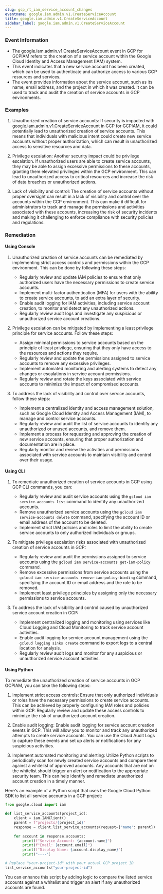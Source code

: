 ```yaml
--- 
slug: gcp_rt_iam_service_account_changes
eventname: google.iam.admin.v1.CreateServiceAccount
title: google.iam.admin.v1.CreateServiceAccount
sidebar_label: google.iam.admin.v1.CreateServiceAccount
---
```

                       
### Event Information

- The google.iam.admin.v1.CreateServiceAccount event in GCP for GCPIAM refers to the creation of a service account within the Google Cloud Identity and Access Management (IAM) system.
- This event indicates that a new service account has been created, which can be used to authenticate and authorize access to various GCP resources and services.
- The event provides information about the service account, such as its name, email address, and the project in which it was created. It can be used to track and audit the creation of service accounts in GCP environments.


### Examples

1. Unauthorized creation of service accounts: If security is impacted with google.iam.admin.v1.CreateServiceAccount in GCP for GCPIAM, it could potentially lead to unauthorized creation of service accounts. This means that individuals with malicious intent could create new service accounts without proper authorization, which can result in unauthorized access to sensitive resources and data.

2. Privilege escalation: Another security impact could be privilege escalation. If unauthorized users are able to create service accounts, they may be able to assign excessive permissions to these accounts, granting them elevated privileges within the GCP environment. This can lead to unauthorized access to critical resources and increase the risk of data breaches or unauthorized actions.

3. Lack of visibility and control: The creation of service accounts without proper oversight can result in a lack of visibility and control over the accounts within the GCP environment. This can make it difficult for administrators to track and manage the permissions and activities associated with these accounts, increasing the risk of security incidents and making it challenging to enforce compliance with security policies and regulations.

### Remediation

#### Using Console

1. Unauthorized creation of service accounts can be remediated by implementing strict access controls and permissions within the GCP environment. This can be done by following these steps:
   - Regularly review and update IAM policies to ensure that only authorized users have the necessary permissions to create service accounts.
   - Implement multi-factor authentication (MFA) for users with the ability to create service accounts, to add an extra layer of security.
   - Enable audit logging for IAM activities, including service account creation, to monitor and detect any unauthorized actions.
   - Regularly review audit logs and investigate any suspicious or unauthorized service account creations.

2. Privilege escalation can be mitigated by implementing a least privilege principle for service accounts. Follow these steps:
   - Assign minimal permissions to service accounts based on the principle of least privilege, ensuring that they only have access to the resources and actions they require.
   - Regularly review and update the permissions assigned to service accounts to remove any excessive privileges.
   - Implement automated monitoring and alerting systems to detect any changes or escalations in service account permissions.
   - Regularly review and rotate the keys associated with service accounts to minimize the impact of compromised accounts.

3. To address the lack of visibility and control over service accounts, follow these steps:
   - Implement a centralized identity and access management solution, such as Google Cloud Identity and Access Management (IAM), to manage and control service accounts.
   - Regularly review and audit the list of service accounts to identify any unauthorized or unused accounts, and remove them.
   - Implement a process for requesting and approving the creation of new service accounts, ensuring that proper authorization and documentation are in place.
   - Regularly monitor and review the activities and permissions associated with service accounts to maintain visibility and control over their usage.

#### Using CLI

1. To remediate unauthorized creation of service accounts in GCP using GCP CLI commands, you can:
   - Regularly review and audit service accounts using the `gcloud iam service-accounts list` command to identify any unauthorized accounts.
   - Remove unauthorized service accounts using the `gcloud iam service-accounts delete` command, specifying the account ID or email address of the account to be deleted.
   - Implement strict IAM policies and roles to limit the ability to create service accounts to only authorized individuals or groups.

2. To mitigate privilege escalation risks associated with unauthorized creation of service accounts in GCP:
   - Regularly review and audit the permissions assigned to service accounts using the `gcloud iam service-accounts get-iam-policy` command.
   - Remove excessive permissions from service accounts using the `gcloud iam service-accounts remove-iam-policy-binding` command, specifying the account ID or email address and the role to be removed.
   - Implement least privilege principles by assigning only the necessary permissions to service accounts.

3. To address the lack of visibility and control caused by unauthorized service account creation in GCP:
   - Implement centralized logging and monitoring using services like Cloud Logging and Cloud Monitoring to track service account activities.
   - Enable audit logging for service account management using the `gcloud logging sinks create` command to export logs to a central location for analysis.
   - Regularly review audit logs and monitor for any suspicious or unauthorized service account activities.

#### Using Python

To remediate the unauthorized creation of service accounts in GCP GCPIAM, you can take the following steps:

1. Implement strict access controls: Ensure that only authorized individuals or roles have the necessary permissions to create service accounts. This can be achieved by properly configuring IAM roles and policies within GCP. Regularly review and update these access controls to minimize the risk of unauthorized account creation.

2. Enable audit logging: Enable audit logging for service account creation events in GCP. This will allow you to monitor and track any unauthorized attempts to create service accounts. You can use the Cloud Audit Logs to capture these events and set up alerts or notifications for any suspicious activities.

3. Implement automated monitoring and alerting: Utilize Python scripts to periodically scan for newly created service accounts and compare them against a whitelist of approved accounts. Any accounts that are not on the whitelist should trigger an alert or notification to the appropriate security team. This can help identify and remediate unauthorized account creation in a timely manner.

Here's an example of a Python script that uses the Google Cloud Python SDK to list all service accounts in a GCP project:

```python
from google.cloud import iam

def list_service_accounts(project_id):
    client = iam.IAMClient()
    parent = f"projects/{project_id}"
    response = client.list_service_accounts(request={"name": parent})
    
    for account in response.accounts:
        print(f"Service Account: {account.name}")
        print(f"Email: {account.email}")
        print(f"Display Name: {account.display_name}")
        print("----")

# Replace "your-project-id" with your actual GCP project ID
list_service_accounts("your-project-id")
```

You can enhance this script by adding logic to compare the listed service accounts against a whitelist and trigger an alert if any unauthorized accounts are found.


 